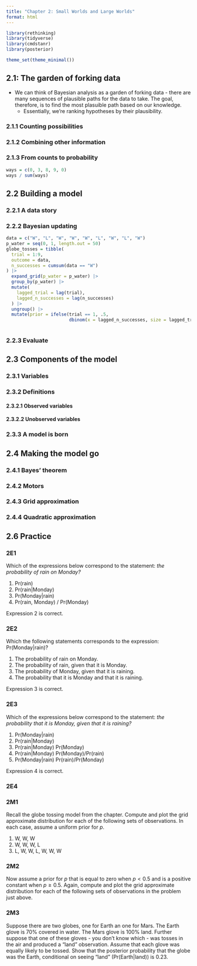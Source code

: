 ```yaml
---
title: "Chapter 2: Small Worlds and Large Worlds"
format: html
---
```


```r
library(rethinking)
library(tidyverse)
library(cmdstanr)
library(posterior)

theme_set(theme_minimal())
```


## 2.1: The garden of forking data

* We can think of Bayesian analysis as a garden of forking data - there are many sequences of plausible paths for the data to take. The goal, therefore, is to find the most plasuible path based on our knowledge.
    * Essentially, we're ranking hypotheses by their plausibility.

### 2.1.1 Counting possibilities

### 2.1.2 Combining other information

### 2.1.3 From counts to probability

```r
ways = c(0, 3, 8, 9, 0)
ways / sum(ways)
```

## 2.2 Building a model

### 2.2.1 A data story

### 2.2.2 Bayesian updating
```r
data = c("W", "L", "W", "W", "W", "L", "W", "L", "W")
p_water = seq(0, 1, length.out = 50)
globe_tosses = tibble(
  trial = 1:9,
  outcome = data,
  n_successes = cumsum(data == "W")
) |> 
  expand_grid(p_water = p_water) |> 
  group_by(p_water) |>
  mutate(
    lagged_trial = lag(trial),
    lagged_n_successes = lag(n_successes)
  ) |> 
  ungroup() |> 
  mutate(prior = ifelse(trial == 1, .5,
                        dbinom(x = lagged_n_successes, size = lagged_trial, prob = p_water)))
  
```


### 2.2.3 Evaluate

## 2.3 Components of the model

### 2.3.1 Variables

### 2.3.2 Definitions

#### 2.3.2.1 Observed variables

#### 2.3.2.2 Unobserved variables

### 2.3.3 A model is born

## 2.4 Making the model go

### 2.4.1 Bayes' theorem

### 2.4.2 Motors

### 2.4.3 Grid approximation

### 2.4.4 Quadratic approximation

## 2.6 Practice

### 2E1
Which of the expressions below correspond to the statement: *the probability of rain on Monday?*

1. Pr(rain)
2. Pr(rain|Monday)
3. Pr(Monday|rain)
4. Pr(rain, Monday) / Pr(Monday)

Expression 2 is correct.

### 2E2
Which the following statements corresponds to the expression: Pr(Monday|rain)?

1. The probability of rain on Monday.
2. The probability of rain, given that it is Monday.
3. The probability of Monday, given that it is raining.
4. The probability that it is Monday and that it is raining.

Expression 3 is correct.

### 2E3
Which of the expressions below correspond to the statement: *the probability that it is Monday, given that it is raining?*

1. Pr(Monday|rain)
2. Pr(rain|Monday)
3. Pr(rain|Monday) Pr(Monday)
4. Pr(rain|Monday) Pr(Monday)/Pr(rain)
5. Pr(Monday|rain) Pr(rain)/Pr(Monday)

Expression 4 is correct.

### 2E4

### 2M1
Recall the globe tossing model from the chapter. Compute and plot the grid approximate distribution for each of the following sets of observations. In each case, assume a uniform prior for $p$.

1. W, W, W
2. W, W, W, L
3. L, W, W, L, W, W, W

### 2M2
Now assume a prior for $p$ that is equal to zero when $p < 0.5$ and is a positive constant when $p \geq 0.5$. Again, compute and plot the grid approximate distribution for each of the following sets of observations in the problem just above.

### 2M3
Suppose there are two globes, one for Earth an one for Mars. The Earth glove is 70% covered in water. The Mars glove is 100% land. Further suppose that one of these gloves - you don't know which - was tosses in the air and produced a "land" observation. Assume that each glove was equally likely to be tossed. Show that the posterior probability that the globe was the Earth, conditional on seeing "land" (Pr(Earth|land)) is 0.23.
